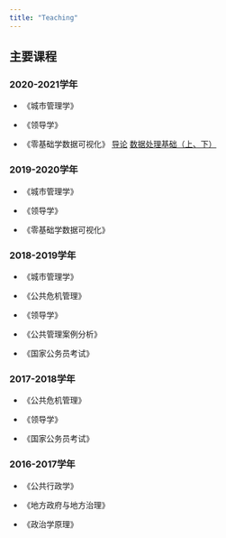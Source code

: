 ```yaml
---
title: "Teaching"
---
```


## 主要课程

### 2020-2021学年

- 《城市管理学》

- 《领导学》

- 《零基础学数据可视化》 [导论](/datavis/lecture1/lecture1.html)
[数据处理基础（上、下）](/datavis/lecture2/lecture2.html)

### 2019-2020学年

- 《城市管理学》

- 《领导学》

- 《零基础学数据可视化》

### 2018-2019学年

- 《城市管理学》

- 《公共危机管理》

- 《领导学》

- 《公共管理案例分析》

- 《国家公务员考试》

### 2017-2018学年

- 《公共危机管理》

- 《领导学》

- 《国家公务员考试》

### 2016-2017学年

- 《公共行政学》

- 《地方政府与地方治理》

- 《政治学原理》

